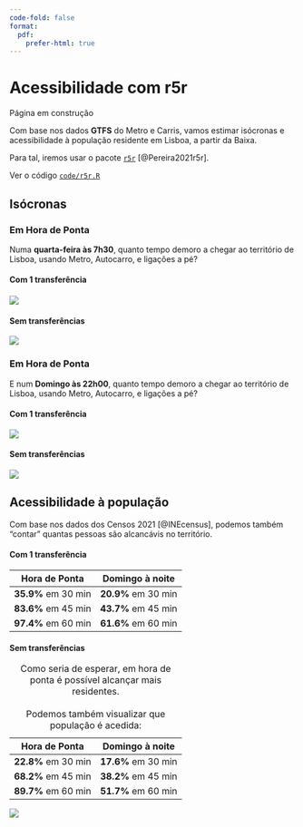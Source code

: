 ```yaml
---
code-fold: false
format:
  pdf:
    prefer-html: true
---
```


# Acessibilidade com r5r

::: callout-warning
Página em construção
:::

Com base nos dados **GTFS** do Metro e Carris, vamos estimar isócronas e acessibilidade à população residente em Lisboa, a partir da Baixa.

Para tal, iremos usar o pacote [`r5r`](https://ipeagit.github.io/r5r/index.html) [@Pereira2021r5r].

::: callout-note
Ver o código [`code/r5r.R`](https://github.com/rosamfelix/PGmob360/blob/main/code/r5r.R)
:::

## Isócronas

### Em Hora de Ponta

Numa **quarta-feira às 7h30**, quanto tempo demoro a chegar ao território de Lisboa, usando Metro, Autocarro, e ligações a pé?

#### Com 1 transferência

#### ![](images/clipboard-3296605188.png)

#### Sem transferências

![](images/clipboard-3414209318.png)

### Em Hora de Ponta

E num **Domingo às 22h00**, quanto tempo demoro a chegar ao território de Lisboa, usando Metro, Autocarro, e ligações a pé?

#### Com 1 transferência

![](images/clipboard-2684296525.png)

#### Sem transferências

![](images/clipboard-647321861.png)

## Acessibilidade à população

Com base nos dados dos Censos 2021 [@INEcensus], podemos também "contar" quantas pessoas são alcancávis no território.

#### Com 1 transferência

| Hora de Ponta       | Domingo à noite     |
|---------------------|---------------------|
| **35.9%** em 30 min | **20.9%** em 30 min |
| **83.6%** em 45 min | **43.7%** em 45 min |
| **97.4%** em 60 min | **61.6%** em 60 min |

#### Sem transferências

| Hora de Ponta       | Domingo à noite     |
|---------------------|---------------------|
| **22.8%** em 30 min | **17.6%** em 30 min |
| **68.2%** em 45 min | **38.2%** em 45 min |
| **89.7%** em 60 min | **51.7%** em 60 min |

: Como seria de esperar, em hora de ponta é possível alcançar mais residentes.\
\
Podemos também visualizar que população é acedida:

![](images/clipboard-157979682.png)
